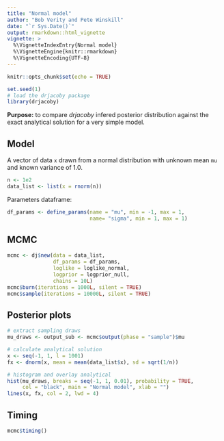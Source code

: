 ---
title: "Normal model"
author: "Bob Verity and Pete Winskill"
date: "`r Sys.Date()`"
output: rmarkdown::html_vignette
vignette: >
  %\VignetteIndexEntry{Normal model}
  %\VignetteEngine{knitr::rmarkdown}
  %\VignetteEncoding{UTF-8}
---

```{r setup, include=FALSE}
knitr::opts_chunk$set(echo = TRUE)
```

```{r, echo = FALSE}
set.seed(1)
# load the drjacoby package
library(drjacoby)
```

**Purpose:** to compare *drjacoby* infered posterior distribution against the exact analytical solution for a very simple model.

## Model

A vector of data `x` drawn from a normal distribution with unknown mean `mu` and known variance of 1.0.

```{r}
n <- 1e2
data_list <- list(x = rnorm(n))
```

Parameters dataframe:

```{r}
df_params <- define_params(name = "mu", min = -1, max = 1,
                           name= "sigma", min = 1, max = 1)
```

## MCMC

```{r cars}
mcmc <- dj$new(data = data_list,
               df_params = df_params,
               loglike = loglike_normal,
               logprior = logprior_null,
               chains = 10L)
mcmc$burn(iterations = 1000L, silent = TRUE)
mcmc$sample(iterations = 10000L, silent = TRUE)
```

## Posterior plots

```{r, fig.width=6, fig.height=5}
# extract sampling draws
mu_draws <- output_sub <- mcmc$output(phase = "sample")$mu

# calculate analytical solution
x <- seq(-1, 1, l = 1001)
fx <- dnorm(x, mean = mean(data_list$x), sd = sqrt(1/n))

# histogram and overlay analytical
hist(mu_draws, breaks = seq(-1, 1, 0.01), probability = TRUE,
     col = "black", main = "Normal model", xlab = "")
lines(x, fx, col = 2, lwd = 4)
```

## Timing

```{r}
mcmc$timing()
```

